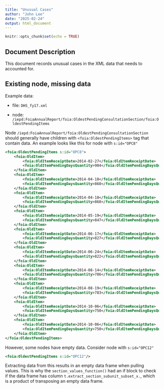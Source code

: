 ```yaml
---
title: "Unusual Cases"
author: "John Lee"
date: "2025-02-24"
output: html_document
---
```


```r
knitr::opts_chunk$set(echo = TRUE)
```

## Document Description

This document records unusual cases in the XML data that needs to accounted for.

## Existing node, missing data

Example data:

- file: `DHS_fy17.xml`

- node: `/iepd:FoiaAnnualReport/foia:OldestPendingConsultationSection/foia:OldestPendingItems`

Node `/iepd:FoiaAnnualReport/foia:OldestPendingConsultationSection` should generally have children with `<foia:OldestPendingItems>` tag that contain data. An example looks like this for node with `s:id="OPC8"`

```xml
<foia:OldestPendingItems s:id="OPC8">
	<foia:OldItem>
		<foia:OldItemReceiptDate>2014-02-27</foia:OldItemReceiptDate>
		<foia:OldItemPendingDaysQuantity>904</foia:OldItemPendingDaysQuantity>
	</foia:OldItem>
	<foia:OldItem>
		<foia:OldItemReceiptDate>2014-04-18</foia:OldItemReceiptDate>
		<foia:OldItemPendingDaysQuantity>868</foia:OldItemPendingDaysQuantity>
	</foia:OldItem>
	<foia:OldItem>
		<foia:OldItemReceiptDate>2014-04-18</foia:OldItemReceiptDate>
		<foia:OldItemPendingDaysQuantity>868</foia:OldItemPendingDaysQuantity>
	</foia:OldItem>
	<foia:OldItem>
		<foia:OldItemReceiptDate>2014-05-19</foia:OldItemReceiptDate>
		<foia:OldItemPendingDaysQuantity>847</foia:OldItemPendingDaysQuantity>
	</foia:OldItem>
	<foia:OldItem>
		<foia:OldItemReceiptDate>2014-06-17</foia:OldItemReceiptDate>
		<foia:OldItemPendingDaysQuantity>827</foia:OldItemPendingDaysQuantity>
	</foia:OldItem>
	<foia:OldItem>
		<foia:OldItemReceiptDate>2014-06-24</foia:OldItemReceiptDate>
		<foia:OldItemPendingDaysQuantity>822</foia:OldItemPendingDaysQuantity>
	</foia:OldItem>
	<foia:OldItem>
		<foia:OldItemReceiptDate>2014-08-14</foia:OldItemReceiptDate>
		<foia:OldItemPendingDaysQuantity>786</foia:OldItemPendingDaysQuantity>
	</foia:OldItem>
	<foia:OldItem>
		<foia:OldItemReceiptDate>2014-08-19</foia:OldItemReceiptDate>
		<foia:OldItemPendingDaysQuantity>783</foia:OldItemPendingDaysQuantity>
	</foia:OldItem>
	<foia:OldItem>
		<foia:OldItemReceiptDate>2014-10-06</foia:OldItemReceiptDate>
		<foia:OldItemPendingDaysQuantity>750</foia:OldItemPendingDaysQuantity>
	</foia:OldItem>
	<foia:OldItem>
		<foia:OldItemReceiptDate>2014-10-06</foia:OldItemReceiptDate>
		<foia:OldItemPendingDaysQuantity>750</foia:OldItemPendingDaysQuantity>
	</foia:OldItem>
</foia:OldestPendingItems>
```

However, some nodes have empty data. Consider node with `s:id="OPC12"`

```xml
<foia:OldestPendingItems s:id="OPC12"/>
```

Extracting data from this results in an empty data frame when pulling values.
This is why the `section_values_function()` had an if block to check if the 
data frame has column `t.extract_section_subunit_subset_x.`, which is a product
of transposing an empty data frame.
